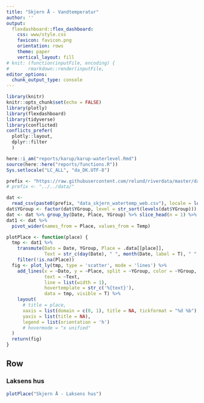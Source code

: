 ```yaml
---
title: "Skjern Å - Vandtemperatur"
author: ''
output:
  flexdashboard::flex_dashboard:
    css: www/style.css
    favicon: favicon.png
    orientation: rows
    theme: paper
    vertical_layout: fill
# knit: (function(inputFile, encoding) { 
#       rmarkdown::render(inputFile,
editor_options:
  chunk_output_type: console
---
```


<script>
$(".selectize-input input").prop('readonly','readonly');
</script>

```r
library(knitr)
knitr::opts_chunk$set(echo = FALSE)
library(plotly)
library(flexdashboard)
library(tidyverse)
library(conflicted)
conflicts_prefer(
  plotly::layout,
  dplyr::filter
  )

here::i_am("reports/karup/karup-waterlevel.Rmd")
source(here::here("reports/functions.R"))
Sys.setlocale("LC_ALL", "da_DK.UTF-8")

prefix <- "https://raw.githubusercontent.com/relund/riverdata/master/data/"
# prefix <- "../../data/"

dat <- 
  read_csv(paste0(prefix, "data_skjern_watertemp_web.csv"), locale = locale(tz = "CET"), col_types = "Tffd") 
dat$YGroup <- factor(dat$YGroup, level = str_sort(levels(dat$YGroup)))
dat <- dat %>% group_by(Date, Place, YGroup) %>% slice_head(n = 1) %>% ungroup()
dat1 <- dat %>% 
  pivot_wider(names_from = Place, values_from = Temp)
```

```r
plotPlace <- function(place) {
  tmp <- dat1 %>% 
    transmute(Dato = Date, YGroup, Place = .data[[place]], 
              Text = str_c(day(Date), " ", month(Date, label = T), " ", YGroup, ": ", Place)) %>% 
    filter(!is.na(Place))
  fig <- plot_ly(tmp, type = 'scatter', mode = 'lines') %>% 
    add_lines(x = ~Dato, y = ~Place, split = ~YGroup, color = ~YGroup, 
              text = ~Text, 
              line = list(width = 1),
              hovertemplate = str_c('%{text}'),
              data = tmp, visible = T) %>% 
    layout(
      # title = place,
      xaxis = list(domain = c(0, 1), title = NA, tickformat = "%d %b"),
      yaxis = list(title = NA),
      legend = list(orientation = 'h')
      # hovermode = "x unified"
  )
  return(fig)
}
```

Row
-----------------------------------------------------------------------

### Laksens hus

```r
plotPlace("Skjern Å - Laksens hus")
```

